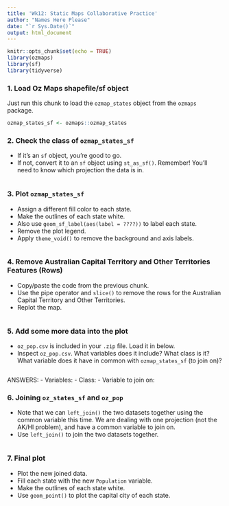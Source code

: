 ```yaml
---
title: 'Wk12: Static Maps Collaborative Practice'
author: "Names Here Please"
date: "`r Sys.Date()`"
output: html_document
---
```


```r
knitr::opts_chunk$set(echo = TRUE)
library(ozmaps)
library(sf)
library(tidyverse)
```

### 1. Load Oz Maps shapefile/sf object
Just run this chunk to load the `ozmap_states` object from the `ozmaps` package.
```r
ozmap_states_sf <- ozmaps::ozmap_states
```

### 2. Check the class of `ozmap_states_sf`
- If it's an `sf` object, you're good to go.
- If not, convert it to an `sf` object using `st_as_sf()`. Remember! You'll need to know which projection the data is in.
```r

```

### 3. Plot `ozmap_states_sf`
- Assign a different fill color to each state.
- Make the outlines of each state white.
- Also use `geom_sf_label(aes(label = ????))` to label each state.
- Remove the plot legend.
- Apply `theme_void()` to remove the background and axis labels.
```r

```

### 4. Remove Australian Capital Territory and Other Territories Features (Rows)
- Copy/paste the code from the previous chunk.
- Use the pipe operator and `slice()` to remove the rows for the Australian Capital Territory and Other Territories.
- Replot the map.
```r

```

### 5. Add some more data into the plot
- `oz_pop.csv` is included in your `.zip` file. Load it in below.
- Inspect `oz_pop.csv`. What variables does it include? What class is it? What variable does it have in common with `ozmap_states_sf` (to join on)?
```r

```
ANSWERS:
- Variables:
- Class:
- Variable to join on:

### 6. Joining `oz_states_sf` and `oz_pop`
- Note that we can `left_join()` the two datasets together using the common variable this time. We are dealing with one projection (not the AK/HI problem), and have a common variable to join on.
- Use `left_join()` to join the two datasets together.
```r

```

### 7. Final plot
- Plot the new joined data.
- Fill each state with the new `Population` variable.
- Make the outlines of each state white.
- Use `geom_point()` to plot the capital city of each state.
```r

```
